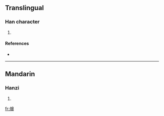 ==Translingual==

===Han character===
{{Han char|rn=86|rad=火|as=13|sn=17|four=9488<sub>6</sub>|canj=火大尸金 (FKSC)}}

# {{defn|Han|sort=火13}}

====References====
* {{Han ref|kx=0685.201|dkj=19494|hdz=32242.110|uh=71F2|ud=29170|bh=ED5F|bd=60767}}

----

==Mandarin==

===Hanzi===
{{cmn-hanzi|pin=[[xié]] ([[xie2]])|wg=hsieh<sup>2</sup>}}

# {{defn|Mandarin}}

[[fr:燲]]